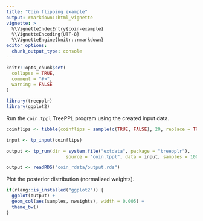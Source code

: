 ```yaml
---
title: "Coin flipping example"
output: rmarkdown::html_vignette
vignette: >
  %\VignetteIndexEntry{coin-example}
  %\VignetteEncoding{UTF-8}
  %\VignetteEngine{knitr::rmarkdown}
editor_options: 
  chunk_output_type: console
---
```


```r
knitr::opts_chunk$set(
  collapse = TRUE,
  comment = "#>",
  warning = FALSE
)
```

```r
library(treepplr)
library(ggplot2)
```

Run the `coin.tppl` TreePPL program using the created input data. 

```r
coinflips <- tibble(coinflips = sample(c(TRUE, FALSE), 20, replace = TRUE))

input <- tp_input(coinflips)

output <- tp_run(dir = system.file("extdata", package = "treepplr"), 
                      source = "coin.tppl", data = input, samples = 100)

```

```r
output <- readRDS("coin_rdata/output.rds")
```

Plot the posterior distribution (normalized weights).

```r
if(rlang::is_installed("ggplot2")) {
  ggplot(output) +
  geom_col(aes(samples, nweights), width = 0.005) +
  theme_bw()
}
```

